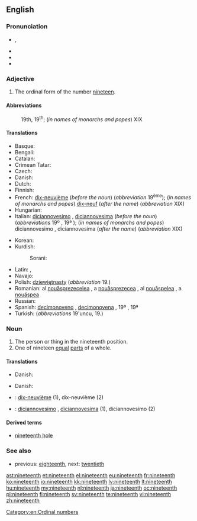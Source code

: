 ==English==
{{ordinalbox|en|18th|19th|20th|eighteenth|twentieth|card=nineteen}}

===Pronunciation===
* {{IPA|/ˌnaɪnˈtiːnθ/}}, {{X-SAMPA|/%naIn"ti:nT/}}
* {{audio|En-us-nineteenth.ogg|Audio (US)}}
* {{rhymes|iːnθ}}
* {{hyphenation|nine|teenth}}

===Adjective===
{{en-adj|-}}

# The ordinal form of the number [[nineteen]].

====Abbreviations====
: 19th, 19<sup>th</sup>; (''in names of monarchs and popes'') XIX

====Translations====
{{trans-top|the ordinal form of the number nineteen}}
* Basque: {{t-|eu|hemeretzigarren|xs=Basque}}
* Bengali: {{t-|bn|ঊনবিংশ}}
* Catalan: {{t+|ca|dinovè|m}}
* Crimean Tatar: {{tø|crh|on doquzıncı}}
* Czech: {{t-|cs|devatenáctý}}
* Danish: {{t-|da|nittende}}
* Dutch: {{t+|nl|negentiende}}
* Finnish: {{t-|fi|yhdeksästoista}}
* French: [[dix-neuvième]] (''before the noun'') (''abbreviation'' 19<sup>ème</sup>); (''in names of monarchs and popes'') [[dix-neuf]] (''after the name'') (''abbreviation'' XIX)
* Hungarian: {{t+|hu|tizenkilencedik}}
* Italian: [[diciannovesimo]] {{m}}, [[diciannovesima]] {{f}} (''before the noun'') (''abbreviations'' 19º {{m}}, 19ª {{f}}); (''in names of monarchs and popes'') diciannovesimo {{m}}, diciannovesima {{f}} (''after the name'') (''abbreviation'' XIX)
{{trans-mid}}
* Korean: {{t+|ko|열아홉째|tr=yeolapobjjae|sc=Kore}}
* Kurdish:
*: Sorani: {{ku-Arab|[[نۆزده‌یه‌م]]}}
* Latin: {{t-|la|nonus decimus}}, {{t-|la|nonum decimum|n}}
* Navajo: {{tø|nv|nahastʼéítsʼáadah góneʼ}}
* Polish: [[dziewiętnasty]] (''abbreviation'' 19.)
* Romanian: al [[nouăsprezecelea]] {{m}}, a [[nouăsprezecea]] {{f}}, al [[nouășpelea]] {{qualifier|m, informal}}, a [[nouășpea]] {{qualifier|f, informal}}
* Russian: {{t+|ru|девятнадцатый|tr=d'ev'atnádcatyj}}
* Spanish: [[decimonoveno]] {{m}}, [[decimonovena]] {{f}}, {{qualifier|abbreviations}} 19º {{m}}, 19ª {{f}}
* Turkish: {{t-|tr|on dokuzuncu}} (''abbreviations'' 19'uncu, 19.)
{{trans-bottom}}

===Noun===
{{en-noun}}

# The person or thing in the nineteenth position.
# One of nineteen [[equal]] [[parts]] of a whole.

====Translations====
{{trans-top|person or thing in the nineteenth position}}
* Danish: {{t-|da|nittener|c}}
{{trans-mid}}
{{trans-bottom}}

{{trans-top|one of nineteen equal parts of a whole}}
* Danish: {{t-|da|nittendedel|c}}
{{trans-mid}}
{{trans-bottom}}

{{checktrans-top}}
* {{ttbc|fr}}: [[dix-neuvième]] {{m|f}} (1), dix-neuvième {{m}} (2)
{{trans-mid}}
* {{ttbc|it}}: [[diciannovesimo]] {{m}}, [[diciannovesima]] {{f}} (1), diciannovesimo {{m}} (2)
{{trans-bottom}}

====Derived terms====
* [[nineteenth hole]]

===See also===
* previous: [[eighteenth]], next: [[twentieth]]

[[Category:en:Ordinal numbers]]

[[ast:nineteenth]]
[[et:nineteenth]]
[[el:nineteenth]]
[[eu:nineteenth]]
[[fr:nineteenth]]
[[ko:nineteenth]]
[[io:nineteenth]]
[[kk:nineteenth]]
[[lv:nineteenth]]
[[lt:nineteenth]]
[[hu:nineteenth]]
[[my:nineteenth]]
[[nl:nineteenth]]
[[ja:nineteenth]]
[[oc:nineteenth]]
[[pl:nineteenth]]
[[fi:nineteenth]]
[[sv:nineteenth]]
[[te:nineteenth]]
[[vi:nineteenth]]
[[zh:nineteenth]]